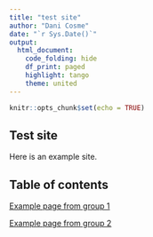 ```yaml
---
title: "test site"
author: "Dani Cosme"
date: "`r Sys.Date()`"
output:
  html_document:
    code_folding: hide
    df_print: paged
    highlight: tango
    theme: united
---
```


```r
knitr::opts_chunk$set(echo = TRUE)
```

## Test site
Here is an example site.

## Table of contents
[Example page from group 1](group1/example_page.html)

[Example page from group 2](group2/example_page.html)
